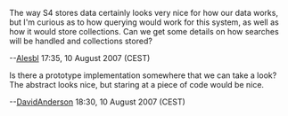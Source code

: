 The way S4 stores data certainly looks very nice for how our data works, but I'm curious as to how querying would work for this system, as well as how it would store collections. Can we get some details on how searches will be handled and collections stored?

--[[User:Alesbl|Alesbl]] 17:35, 10 August 2007 (CEST)

Is there a prototype implementation somewhere that we can take a look? The abstract looks nice, but staring at a piece of code would be nice.

--[[User:DavidAnderson|DavidAnderson]] 18:30, 10 August 2007 (CEST)
